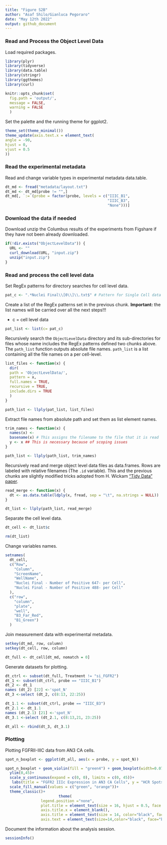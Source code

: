 ```yaml
---
title: "Figure S2B"
author: "Asaf Shilo/Gianluca Pegoraro"
date: "May 12th 2022"
output: github_document
---
```


### Read and Process the Object Level Data

Load required packages.

```r
library(plyr)
library(tidyverse)
library(data.table)
library(stringr)
library(ggthemes)
library(curl)
```

```r
knitr::opts_chunk$set(
  fig.path = 'output/',
  message = FALSE,
  warning = FALSE
  )
```

Set the palette and the running theme for ggplot2.

```r
theme_set(theme_minimal())
theme_update(axis.text.x = element_text(
angle = -90,
hjust = 0,
vjust = 0.5
))
```

### Read the experimental metadata

Read and change variable types in experimental metadata data.table.

```r
dt_md <- fread("metadata/layout.txt")
dt_md <- dt_md[probe != "",]
dt_md[, `:=`(probe = factor(probe, levels = c("IIIC_B1",
                                              "IIIC_B3",
                                              "None")))]
```

### Download the data if needed

Download unzip the Columbus results of the experiments from Figshare if they have not been already downloaded.

```r
if(!dir.exists("ObjectLevelData")) {
  URL <- ""
  curl_download(URL, "input.zip")
  unzip("input.zip")
}
```

### Read and process the cell level data

Set RegEx patterns for directory searches for cell level data.

```r
pat_c <- ".*Nuclei Final\\[0\\]\\.txt$" # Pattern for Single Cell data files
```

Create a list of the RegEx patterns set in the previous chunk. **Important:** the list names will be carried over all the next steps!!!

-   c = cell level data

```r
pat_list <- list(c= pat_c)
```

Recursively search the `ObjectLevelData` directory and its sub-directories for files whose name includes the RegEx patterns defined two chunks above. The `path_list` function outputs absolute file names. `path_list` is a list containing all the file names on a per cell-level.

```r
list_files <- function(x) {
  dir(
  path = 'ObjectLevelData/',
  pattern = x,
  full.names = TRUE,
  recursive = TRUE,
  include.dirs = TRUE
  )
}

path_list <- llply(pat_list, list_files) 
```

Extract file names from absolute path and set them as list element names.

```r
trim_names <- function(x) {
  names(x) <-
  basename(x) # This assigns the filename to the file that it is read
  y <- x ## This is necessary because of scoping issues
}

path_list <- llply(path_list, trim_names) 
```

Recursively read and merge object level data files as data.frames. Rows are labeled with relative filenames (The `.id` variable). This and the previous chunks are slightly modified tricks adopted from H. Wickam ["Tidy Data" paper](http://vita.had.co.nz/papers/tidy-data.pdf).

```r
read_merge <- function(x) {
  dt <- as.data.table(ldply(x, fread, sep = "\t", na.strings = NULL))
}

dt_list <- llply(path_list, read_merge)
```

Separate the cell level data.

```r
dt_cell <- dt_list$c

rm(dt_list)
```

Change variables names.

```r
setnames(
  dt_cell,
  c("Row",
    "Column",
    "ScreenName",
    "WellName",
    "Nuclei Final - Number of Positive 647- per Cell",
    "Nuclei Final - Number of Positive 488- per Cell"
  ),
  c("row",
    "column",
    "plate",
    "well",
    "B3_Far_Red",
    "B1_Green")
  )
```

Join measurement data with experimental metadata.

```r
setkey(dt_md, row, column)
setkey(dt_cell, row, column)

dt_full <- dt_cell[dt_md, nomatch = 0] 
```

Generate datasets for plotting.

```r
dt_ctrl <- subset(dt_full, Treatment != "si_FGFR2")
dt_1 <- subset(dt_ctrl, probe == "IIIC_B1")
dt_2 <- dt_1
names (dt_2) [22] <-'spot_N'
dt_3 <-select (dt_2, c(8:13, 22:25))

dt_1.1 <- subset(dt_ctrl, probe == "IIIC_B3")
dt_2.1 <- dt_1.1
names (dt_2.1) [21] <-'spot_N'
dt_3.1 <-select (dt_2.1, c(8:13,21, 23:25))

dt_all <- rbind(dt_3, dt_3.1)
```

### Plotting

Plotting FGFRII-IIIC data from AN3 CA cells.

```r
spot_n_boxplot <- ggplot(dt_all, aes(x = probe, y = spot_N))

spot_n_boxplot + geom_violin(fill = "green4") + geom_boxplot(width=0.075, color="black", fill ="white", outlier.shape = NA)+
  ylim(0,45)+
  scale_y_continuous(expand = c(0, 0), limits = c(0, 45))+
   labs(title = "FGFR2 IIIc Expression in AN3 CA Cells", y = "HCR Spots per cell") +
  scale_fill_manual(values = c("green", "orange"))+
  theme_classic()+
                        theme(
                legend.position ="none",
                plot.title = element_text(size = 16, hjust = 0.5, face = "bold"),
                axis.title.x = element_blank(),
                axis.title = element_text(size = 14, color="black", face="bold"),
                axis.text = element_text(size=14,color="black", face="bold"))
```

Document the information about the analysis session. 

```r
sessionInfo()
```
